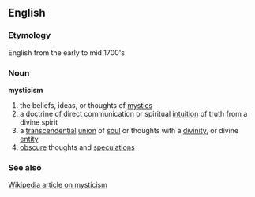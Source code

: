 == English ==
=== Etymology ===
English from the early to mid 1700's
=== Noun ===
'''mysticism'''
# the beliefs, ideas, or thoughts of [[mystics]]
# a doctrine of direct communication or spiritual [[intuition]] of truth from a divine spirit
# a [[transcendential]] [[union]] of [[soul]] or thoughts with a [[divinity]], or divine [[entity]]
# [[obscure]] thoughts and [[speculations]]
=== See also ===
[[:w:mysticism|Wikipedia article on mysticism]]
